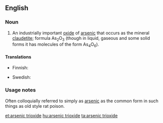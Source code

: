 ==English==
{{wikipedia}}

===Noun===
{{en-noun|-}}

# An industrially important [[oxide]] of [[arsenic]] that occurs as the mineral [[claudetite]]; formula As<sub>2</sub>O<sub>3</sub> (though in liquid, gaseous and some solid forms it has molecules of the form As<sub>4</sub>O<sub>6</sub>).

====Translations====
{{trans-top|an oxide of arsenic}}
* Finnish: {{t|fi|arsenikkitrioksidi}}
{{trans-mid}}
* Swedish: {{t-|sv|arseniktrioxid|c}}
{{trans-bottom}}

===Usage notes===
Often colloquially referred to simply as [[arsenic]] as the common form in such things as old style rat poison.

[[et:arsenic trioxide]]
[[hu:arsenic trioxide]]
[[ta:arsenic trioxide]]